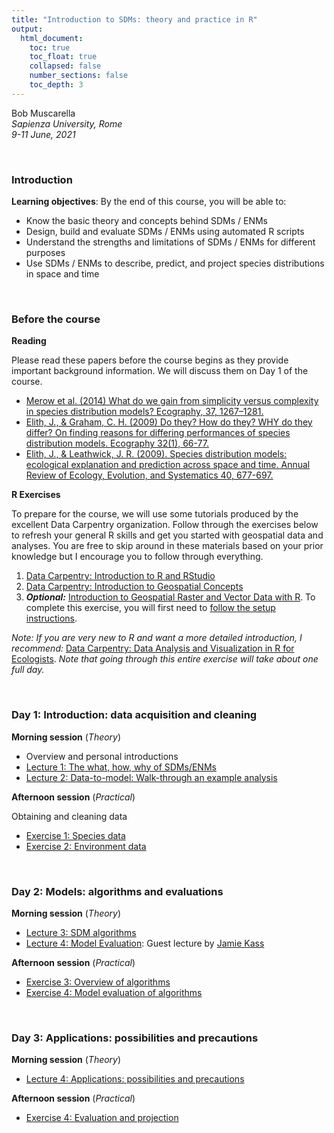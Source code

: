 ```yaml
---
title: "Introduction to SDMs: theory and practice in R"
output:
  html_document:
    toc: true
    toc_float: true
    collapsed: false
    number_sections: false
    toc_depth: 3
---
```


Bob Muscarella  
*Sapienza University, Rome*  
*9-11 June, 2021*

$~$

### Introduction

**Learning objectives**: By the end of this course, you will be able to:

- Know the basic theory and concepts behind SDMs / ENMs
- Design, build and evaluate SDMs / ENMs using automated R scripts
- Understand the strengths and limitations of SDMs / ENMs for different purposes
- Use SDMs / ENMs to describe, predict, and project species distributions in space and time

$~$

### Before the course

**Reading**

Please read these papers before the course begins as they provide important background information.  We will discuss them on Day 1 of the course.

- [Merow et al. (2014) What do we gain from simplicity versus complexity in species distribution models? Ecography, 37, 1267–1281.](pdfs/Merow et al. 2014.pdf)
- [Elith, J., & Graham, C. H. (2009) Do they? How do they? WHY do they differ? On finding reasons for differing performances of species distribution models. Ecography 32(1), 66-77.](pdfs/Elith and Graham 2009.pdf)
- [Elith, J., & Leathwick, J. R. (2009). Species distribution models: ecological explanation and prediction across space and time. Annual Review of Ecology, Evolution, and Systematics 40, 677-697.](pdfs/Elith and Leathwick 2009.pdf)

**R Exercises**

To prepare for the course, we will use some tutorials produced by the excellent Data Carpentry organization. Follow through the exercises below to refresh your general R skills and get you started with geospatial data and analyses. You are free to skip around in these materials based on your prior knowledge but I encourage you to follow through everything.

1. [Data Carpentry: Introduction to R and RStudio](https://datacarpentry.org/r-intro-geospatial/01-rstudio-intro/index.html)
2. [Data Carpentry: Introduction to Geospatial Concepts](https://datacarpentry.org/organization-geospatial/)
3. ***Optional:*** [Introduction to Geospatial Raster and Vector Data with R](https://datacarpentry.org/r-raster-vector-geospatial/). To complete this exercise, you will first need to [follow the setup instructions](https://datacarpentry.org/geospatial-workshop/setup.html).

*Note: If you are very new to R and want a more detailed introduction, I recommend:* [Data Carpentry: Data Analysis and Visualization in R for Ecologists](https://datacarpentry.org/R-ecology-lesson/index.html). *Note that going through this entire exercise will take about one full day.*

$~$

### **Day 1**: Introduction: data acquisition and cleaning

**Morning session** (*Theory*)

- Overview and personal introductions
- [Lecture 1: The what, how, why of SDMs/ENMs]()
- [Lecture 2: Data-to-model: Walk-through an example analysis]()

**Afternoon session** (*Practical*)

Obtaining and cleaning data

- [Exercise 1: Species data](Exercise1.html)
- [Exercise 2: Environment data](Exercise2.html)

$~$

### **Day 2**: Models: algorithms and evaluations

**Morning session** (*Theory*)

- [Lecture 3: SDM algorithms]()
- [Lecture 4: Model Evaluation](): Guest lecture by [Jamie Kass](https://scholar.google.com/citations?user=LM_UNdkAAAAJ&hl=en)

**Afternoon session** (*Practical*)

- [Exercise 3: Overview of algorithms](Exercise3.html)
- [Exercise 4: Model evaluation of algorithms]()

$~$

### **Day 3**: Applications: possibilities and precautions

**Morning session** (*Theory*)

- [Lecture 4: Applications: possibilities and precautions]()

**Afternoon session** (*Practical*)

- [Exercise 4: Evaluation and projection](Exercise4.html)



